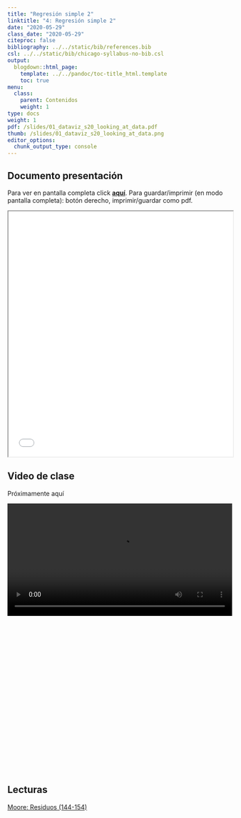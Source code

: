 ```yaml
---
title: "Regresión simple 2"
linktitle: "4: Regresión simple 2"
date: "2020-05-29"
class_date: "2020-05-29"
citeproc: false
bibliography: ../../static/bib/references.bib
csl: ../../static/bib/chicago-syllabus-no-bib.csl
output:
  blogdown::html_page:
    template: ../../pandoc/toc-title_html.template
    toc: true
menu:
  class:
    parent: Contenidos
    weight: 1
type: docs
weight: 1
pdf: /slides/01_dataviz_s20_looking_at_data.pdf
thumb: /slides/01_dataviz_s20_looking_at_data.png
editor_options:
  chunk_output_type: console
---
```


## Documento presentación

<span class="sidenote">Para ver en pantalla completa click [**aquí**](/slides/04-regsimple2/04_regsimple2.html). Para guardar/imprimir (en modo pantalla completa): botón derecho, imprimir/guardar como pdf. </span>

<iframe src=/slides/04-regsimple2/04_regsimple2.html height="550" width=100% allowfullscreen="true">
</iframe>

## Video de clase

<span class="sidenote"> Próximamente aquí </span>

<div style="width: 100%; height: 600px; overflow: hidden;">
<video  style="width: 100%;" controls>
<source src=" " type="video/mp4">
</video>
</div>

## Lecturas

[Moore: Residuos (144-154)](/docs/lecturas/moore_residuos.pdf)
